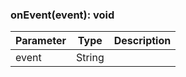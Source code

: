

### onEvent(event): void



| Parameter       | Type |  Description |
| --------------- | -------- | -------- |
| event | String |   |
